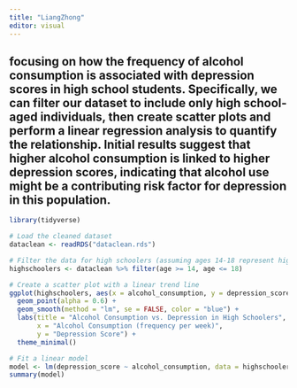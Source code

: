 ```yaml
---
title: "LiangZhong"
editor: visual
---
```


## focusing on how the frequency of alcohol consumption is associated with depression scores in high school students. Specifically, we can filter our dataset to include only high school-aged individuals, then create scatter plots and perform a linear regression analysis to quantify the relationship. Initial results suggest that higher alcohol consumption is linked to higher depression scores, indicating that alcohol use might be a contributing risk factor for depression in this population.

```r
library(tidyverse)

# Load the cleaned dataset
dataclean <- readRDS("dataclean.rds")

# Filter the data for high schoolers (assuming ages 14-18 represent high school students)
highschoolers <- dataclean %>% filter(age >= 14, age <= 18)

# Create a scatter plot with a linear trend line
ggplot(highschoolers, aes(x = alcohol_consumption, y = depression_score)) +
  geom_point(alpha = 0.6) +
  geom_smooth(method = "lm", se = FALSE, color = "blue") +
  labs(title = "Alcohol Consumption vs. Depression in High Schoolers",
       x = "Alcohol Consumption (frequency per week)",
       y = "Depression Score") +
  theme_minimal()

# Fit a linear model
model <- lm(depression_score ~ alcohol_consumption, data = highschoolers)
summary(model)

```
